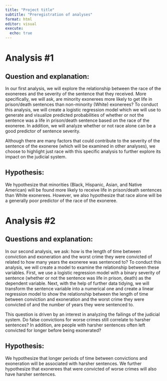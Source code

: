 ```yaml
---
title: "Project title"
subtitle: "Preregistration of analyses"
format: html
editor: visual
execute:
  echo: true
---
```


# Analysis #1

## Question and explanation:

In our first analysis, we will explore the relationship between the race of the exonerees and the severity of the sentence that they received. More specifically, we will ask, are minority exonerees more likely to get life in prison/death sentences than non-minority (White) exonerees? To conduct this analysis, we will create a logistic regression model which we will use to generate and visualize predicted probabilities of whether or not the sentence was a life in prison/death sentence based on the race of the exoneree. In addition, we will analyze whether or not race alone can be a good predictor of sentence severity.

Although there are many factors that could contribute to the severity of the sentence of the exoneree (which will be examined in other analyses), we choose to highlight just race with this specific analysis to further explore its impact on the judicial system.

## Hypothesis:

We hypothesize that minorities (Black, Hispanic, Asian, and Native American) will be found more likely to receive life in prison/death sentences than White exonerees. However, we also hypothesize that race alone will be a generally poor predictor of the race of the exoneree.

# Analysis #2

## Questions and explanation:

In our second analysis, we ask: how is the length of time between conviction and exoneration and the worst crime they were convicted of related to how many years the exoneree was sentenced to? To conduct this analysis, we will create a model to examine the relationship between these variables. First, we use a logistic regression model with a binary severity of sentence (whether or not the sentence was life in prison, death) as the dependent variable. Next, with the help of further data tidying, we will transform the sentence variable into a numerical one and create a linear regression model to show the relationship between the length of time between conviction and exoneration and the worst crime they were convicted of and the number of years they were sentenced to.

This question is driven by an interest in analyzing the failings of the judicial system. Do false convictions for worse crimes still correlate to harsher sentences? In addition, are people with harsher sentences often left convicted for longer before being exonerated?

## Hypothesis:

We hypothesize that longer periods of time between convictions and exoneration will be associated with harsher sentences. We further hypothesize that exonerees that were convicted of worse crimes will also have harsher sentences.
